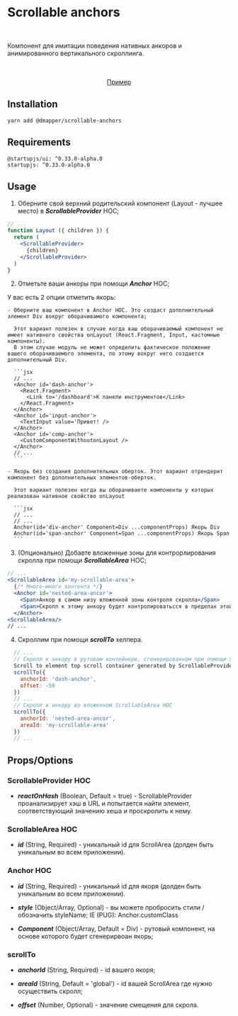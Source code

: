 # Scrollable anchors

<br />

Компонент для имитации поведения нативных анкоров и анимированного вертикального скроллинга.

<br />
<br />

<center>
  <a href='/scrollable-anchors-example#3'>Пример</a>
</center>

## Installation

```yarn add @dmapper/scrollable-anchors```

## Requirements

```
@startupjs/ui: ^0.33.0-alpha.0
startupjs: ^0.33.0-alpha.0
```

## Usage

1. Оберните свой верхний родительский компонент (Layout - лучшее место) в ***ScrollableProvider*** HOC;

  ```jsx
  // ...
  function Layout ({ children }) {
    return (
      <ScrollableProvider>
        {children}
      </ScrollableProvider>
    )
  }
  ```

2. Отметьте ваши анкоры при помощи ***Anchor*** HOC;

  У вас есть 2 опции отметить якорь:

    - Оберните ваш компонент в Anchor HOC. Это создаст дополнительный элемент Div вокруг оборачивамого компонента;

      Этот вариант полезен в случае когда ваш оборачиваемый компонент не имеет нативного свойства onLayout (React.Fragment, Input, кастомные компоненты).
      В этом случае модуль не может определить фактическое положение вашего оборачиваемого элемента, по этому вокруг него создается дополнительный Div.

      ```jsx
      // ...
      <Anchor id='dash-anchor'>
        <React.Fragment>
          <Link to='/dashboard'>К панели инструментов</Link>
        </React.Fragment>
      </Anchor>
      <Anchor id='input-anchor'>
        <TextInput value='Привет! />
      </Anchor>
      <Anchor id='comp-anchor'>
        <CustomComponentWithoutonLayout />
      </Anchor>
      // ...
      ```

    - Якорь без создания дополнительных оберток. Этот вариант отрендерит компонент без дополнительных элементов-оберток.

      Этот вариант полезен когда вы оборачиваете компоненты у которых реализован нативное свойство onLayout

      ```jsx
      // ...
      // ...
      Anchor(id='div-anchor' Component=Div ...componentProps) Якорь Div
      Anchor(id='span-anchor' Component=Span ...componentProps) Якорь Span
      ```

3. (Опционально) Добавте вложенные зоны для контрорлирования скролла при помощи ***ScrollableArea*** HOC;

  ```jsx
  // ...
  <ScrollableArea id='my-scrollable-area'>
    {/* Много-много контента */}
    <Anchor id='nested-area-ancor'>
      <Span>Анкор в самом низу вложенной зоны контроля скролла</Span>
      <Span>Скролл к этому анкору будет контролироватьсся в пределах этой зоны контроля скролла</Span>
    </Anchor>
  <ScrollableArea/>
  // ...
  ```

4. Скроллим при помощи ***scrollTo*** хелпера.

  ```js
    // ...
    // Скролл к анкору в рутовом контейнере, сгенерированном при помощи ScrollableProvider HOC
    Scroll to element top scroll container generated by ScrollableProvider HOC
    scrollTo({
      anchorId: 'dash-anchor',
      offset: -50
    })
    // ...
    // Скролл к анкору во вложенном ScrollableArea HOC
    scrollTo({
      anchorId: 'nested-area-ancor',
      areaId: 'my-scrollable-area'
    })
    // ...
  ```

## Props/Options

### ScrollableProvider HOC

* ***reactOnHash*** (Boolean, Default = true) -  ScrollableProvider проанализирует хэш в URL и попытается найти элемент, соответствующий значению хеша и проскролить к нему.

### ScrollableArea HOC

* ***id*** (String, Required) - уникальный id для ScrollArea (долден быть уникальным во всем приложении).

### Anchor HOC

* ***id*** (String, Required) - уникальный id для якоря (долден быть уникальным во всем приложении).

* ***style*** (Object/Array, Optional) - вы можете пробросить стили / обозначить styleName; IE (PUG): Anchor.customClass

* ***Component*** (Object/Array, Default = Div) - рутовый компонент, на основе которого будет сгенерирвоан якорь;

### scrollTo

* ***anchorId*** (String, Required) - id вашего якоря;

* ***areaId*** (String, Default = 'global') - id вашей ScrollArea где нужно осуществить скролл;

* ***offset*** (Number, Optional) - значение смещения для скрола.

